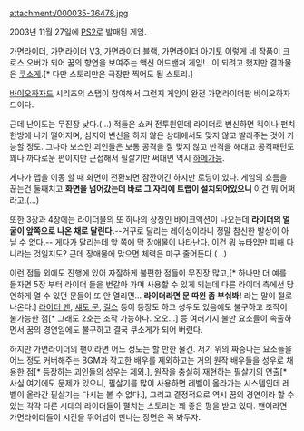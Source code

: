 attachment:/000035-36478.jpg

2003년 11월 27일에 [[PS2]]로 발매된 게임.

[[가면라이더]], [[가면라이더 V3]], [[가면라이더 블랙]], [[가면라이더 아기토]] 이렇게 네 작품이 크로스 오버가 되어 꿈의 향연을 보여주는 액션 어드밴쳐 게임!...이 되려고 했지만 결과물은 [[쿠소게]].[* 다만 스토리만은 극장판 찍어도 될 스토리.]

[[바이오하자드]] 시리즈의 스탭이 참여해서 그런지 게임이 완전 가면라이더판 바이오하자드이다. 

근데 난이도는 무진장 낮다.(...) 적들은 쇼커 전투원인데 라이더로 변신하면 킥이나 펀치 한방에 나가 떨어지며, 심지어 변신을 하지 않은 상태에서도 맞지 않고 발라주는 것이 가능할 정도. 그나마 보스인 괴인들은 보통 공격을 잘 맞지 않고 반격을 해대고 공격패턴도 꽤나 까다로운 편이지만 근접해서 필살기만 써대면 역시 [[하메]]가능.

게다가 맵을 이동 할 때 화면이 전환되면 잠깐이긴 하지만 로딩이 있다. 게임의 흐름을 끊는건 둘째치고 '''화면을 넘어갔는데 바로 그 자리에 트랩이 설치되어있으니''' 이건 뭐 어쩌라고.(...)

또한 3장과 4장에는 라이더물의 또 하나의 상징인 바이크액션이 나오는데 '''라이더의 얼굴이 앞쪽으로 나온 채로 달린다.'''--거꾸로 달리는 레이싱이라니 정말 참신한 발상이 아닐 수 없다.-- 게다가 달리는데 앞 쪽에 막 장애물이 나타난다. 이건 뭐 [[뉴타입]]만 피해 다니라는 것일지도? 근데 장애물에 맞으면 체력은 마구 줄어든다.(...)

이런 점들 외에도 진행에 있어 자잘하게 불편한 점들이 무진장 많고,[* 하나만 더 예를 들자면 5장 부터 라이더 들을 번갈아 가며 사용할 수 있게 되는데 다른 라이더 측에선 당연하게 열 수 있던 문들이 또 안 열리면... '''라이더라면 문 따윈 좀 부숴봐!''' 라는 말이 절로 나온다.] [[라이더 맨]], [[섀도 문]], [[길스]] 등이 등장도 하고 성우도 있음에도 불구하고 조작이 불가능한 점[* 그래도 2호는 조작 가능하다. 오오...] 등 여러가지 불만 요소들이 속출하면서 꿈의 경연임에도 불구하고 결국 쿠소게가 되어 버렸다.

하지만 가면라이더의 팬이라면 어느 정도는 할 만한 물건. 저기 위의 짜증나는 요소들을 어느 정도 커버해주는 BGM과 작고한 배우를 제외하고는 거의 원작 배우들을 성우로 채용한 점[* 등장하는 괴인들의 성우는 제외.], 원작을 충실히 재현하는 필살기의 연출[* 사실 여기에도 문제가 있으니, 필살기를 많이 사용하면 레벨이 올라가는 시스템인데 레벨이 올라간 필살기는 다시는 볼 수 없다.], 그리고 결정적으로 역시 꿈의 경연이라 할 수 있는 각각 다른 시대의 라이더들이 펼치는 스토리는 꽤 좋은 평을 받고 있다. 팬이라면 가면라이더들이 시간을 뛰어넘어 만나는 장면은 꼭 봐두자.
